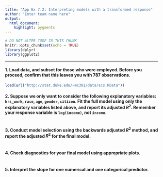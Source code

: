```yaml
---
title: "App Ex 7.2: Interpreting models with a transformed response"
author: "Enter team name here"
output: 
  html_document: 
    highlight: pygments
---
```


```r
# DO NOT ALTER CODE IN THIS CHUNK
knitr::opts_chunk$set(echo = TRUE)
library(dplyr)
library(ggplot2)
```

* * *

#### 1. Load data, and subset for those who were employed. Before you proceed, confirm that this leaves you with 787 observations.

```r
load(url("http://stat.duke.edu/~mc301/data/acs.RData"))
```

#### 2. Suppose we only want to consider the following explanatory variables: `hrs_work`, `race`, `age`, `gender`, `citizen`. Fit the full model using only the explanatory variables listed above, and report its adjusted $R^2$. Remember your response variable is `log(income)`, not `income`. 

```r

```

#### 3. Conduct model selection using the backwards adjusted $R^2$ method, and report the adjusted $R^2$ for the final model.

```r

```

#### 4. Check diagnostics for your final model using appropriate plots.

```r

```


#### 5. Interpret the slope for one numerical and one categorical predictor.

```r

```


